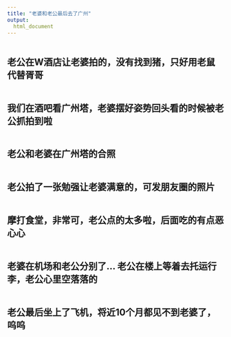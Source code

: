 ```yaml
---
title: "老婆和老公最后去了广州"
output: 
  html_document
---
```


<head>
     <meta charset="UTF-8">
     <title>图片翻转</title>
     <link rel="stylesheet" href="图片翻转.css">
 </head>
 
<div class="piclist">
 <div class="picbox">
  <div class="box front"><img src="image/guangzhou/1.jpg" alt=""></div>
   <div class="box back"><h2>老公在W酒店让老婆拍的，没有找到猪，只好用老鼠代替胥哥</h2></div>
  </div>
<div class="piclist">
 <div class="picbox">
  <div class="box front"><img src="image/guangzhou/2.jpg" alt=""></div>
   <div class="box back"><h2>我们在酒吧看广州塔，老婆摆好姿势回头看的时候被老公抓拍到啦</h2></div>
  </div>
<div class="piclist">
 <div class="picbox">
  <div class="box front"><img src="image/guangzhou/3.jpg" alt=""></div>
   <div class="box back"><h2>老公和老婆在广州塔的合照</h2></div>
  </div>
<div class="piclist">
 <div class="picbox">
  <div class="box front"><img src="image/guangzhou/4.jpg" alt=""></div>
   <div class="box back"><h2>老公拍了一张勉强让老婆满意的，可发朋友圈的照片</h2></div>
  </div>
<div class="piclist">
 <div class="picbox">
  <div class="box front"><img src="image/guangzhou/7.jpg" alt=""></div>
   <div class="box back"><h2>摩打食堂，非常可，老公点的太多啦，后面吃的有点恶心心</h2></div>
  </div>
  <div class="piclist">
 <div class="picbox">
  <div class="box front"><img src="image/guangzhou/5.jpg" alt=""></div>
   <div class="box back"><h2>老婆在机场和老公分别了... 老公在楼上等着去托运行李，老公心里空落落的</h2></div>
  </div>
<div class="piclist">
 <div class="picbox">
  <div class="box front"><img src="image/guangzhou/6.jpg" alt=""></div>
   <div class="box back"><h2>老公最后坐上了飞机，将近10个月都见不到老婆了，呜呜</h2></div>
  </div>
 </div>
 </div> 
 